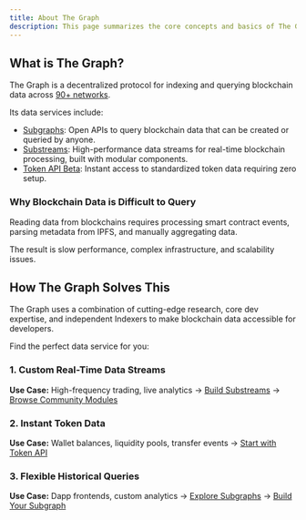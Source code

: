```yaml
---
title: About The Graph
description: This page summarizes the core concepts and basics of The Graph Network.
---
```


## What is The Graph?

The Graph is a decentralized protocol for indexing and querying blockchain data across [90+ networks](/supported-networks/).

Its data services include:

- [Subgraphs](/subgraphs/developing/subgraphs/): Open APIs to query blockchain data that can be created or queried by anyone.
- [Substreams](/substreams/introduction/): High-performance data streams for real-time blockchain processing, built with modular components.
- [Token API Beta](/token-api/quick-start/): Instant access to standardized token data requiring zero setup.

### Why Blockchain Data is Difficult to Query

Reading data from blockchains requires processing smart contract events, parsing metadata from IPFS, and manually aggregating data.

The result is slow performance, complex infrastructure, and scalability issues.

## How The Graph Solves This

The Graph uses a combination of cutting-edge research, core dev expertise, and independent Indexers to make blockchain data accessible for developers. 

Find the perfect data service for you:

### 1. Custom Real-Time Data Streams
**Use Case:** High-frequency trading, live analytics
→ [Build Substreams](/substreams/introduction/)
→ [Browse Community Modules](https://substreams.dev/)

### 2. Instant Token Data
**Use Case:** Wallet balances, liquidity pools, transfer events
→ [Start with Token API](/token-api/quick-start/)

### 3. Flexible Historical Queries
**Use Case:** Dapp frontends, custom analytics
→ [Explore Subgraphs](https://thegraph.com/explorer)
→ [Build Your Subgraph](/subgraphs/quick-start)

